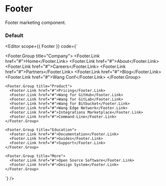 
<Spacer y={0.6} />

# Footer

<Spacer y={0.8} />

Footer marketing component.

<Spacer />

### Default

<Spacer />

<Editor
  scope={{ Footer }}
  code={`<Footer>
    <Footer.Group title="Company">
      <Footer.Link href="#">Home</Footer.Link>
      <Footer.Link href="#">About</Footer.Link>
      <Footer.Link href="#">Careers</Footer.Link>
      <Footer.Link href="#">Partners</Footer.Link>
      <Footer.Link href="#">Blog</Footer.Link>
      <Footer.Link href="#">Wang Conf</Footer.Link>
    </Footer.Group>

    <Footer.Group title="Product">
      <Footer.Link href="#">Pricing</Footer.Link>
      <Footer.Link href="#">Wang for GitHub</Footer.Link>
      <Footer.Link href="#">Wang for GitLab</Footer.Link>
      <Footer.Link href="#">Wang for Bitbucket</Footer.Link>
      <Footer.Link href="#">Wang Edge Network</Footer.Link>
      <Footer.Link href="#">Integrations Marketplace</Footer.Link>
      <Footer.Link href="#">Command-Line</Footer.Link>
    </Footer.Group>

    <Footer.Group title="Education">
      <Footer.Link href="#">Documentation</Footer.Link>
      <Footer.Link href="#">Guides</Footer.Link>
      <Footer.Link href="#">Support</Footer.Link>
    </Footer.Group>

    <Footer.Group title="More">
      <Footer.Link href="#">Open Source Software</Footer.Link>
      <Footer.Link href="#">Design System</Footer.Link>
    </Footer.Group>

</Footer>`}
/>

<Spacer y={2} />

<Spacer y={4} />
